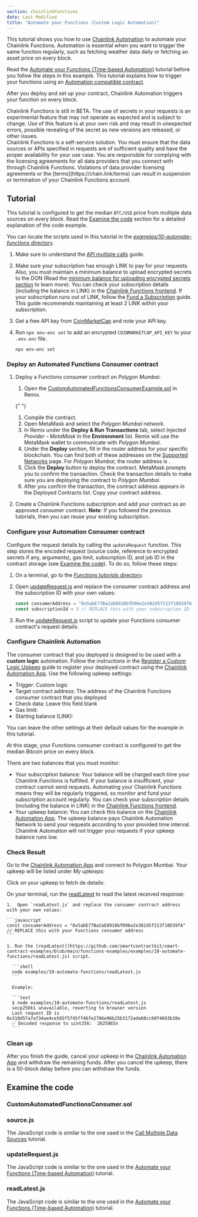 ```yaml
---
section: chainlinkFunctions
date: Last Modified
title: "Automate your Functions (Custom Logic Automation)"
---
```



This tutorial shows you how to use [Chainlink Automation](/chainlink-automation) to automate your Chainlink Functions. Automation is essential when you want to trigger the same function regularly, such as fetching weather data daily or fetching an asset price on every block.

Read the [Automate your Functions (Time-based Automation)](/chainlink-functions/tutorials/automate-functions) tutorial before you follow the steps in this example. This tutorial explains how to trigger your functions using an [Automation compatible contract](/chainlink-automation/guides/compatible-contracts).

After you deploy and set up your contract, Chainlink Automation triggers your function on every block.

<Aside type="caution">
  Chainlink Functions is still in BETA. The use of secrets in your requests is an experimental feature that may not
  operate as expected and is subject to change. Use of this feature is at your own risk and may result in unexpected
  errors, possible revealing of the secret as new versions are released, or other issues.
</Aside>

<Aside type="note">
  Chainlink Functions is a self-service solution. You must ensure that the data sources or APIs specified in requests
  are of sufficient quality and have the proper availability for your use case. You are responsible for complying with
  the licensing agreements for all data providers that you connect with through Chainlink Functions. Violations of data
  provider licensing agreements or the [terms](https://chain.link/terms) can result in suspension or termination of your
  Chainlink Functions account.
</Aside>

<ChainlinkFunctions section="prerequisites-guides" />

## Tutorial

This tutorial is configured to get the median `BTC/USD` price from multiple data sources on every block. Read the [Examine the code](#examine-the-code) section for a detailed explanation of the code example.

You can locate the scripts used in this tutorial in the [_examples/10-automate-functions_ directory](https://github.com/smartcontractkit/smart-contract-examples/tree/main/functions-examples/examples/10-automate-functions).

1. Make sure to understand the [API multiple calls](/chainlink-functions/tutorials/api-multiple-calls) guide.

1. Make sure your subscription has enough LINK to pay for your requests. Also, you must maintain a minimum balance to upload encrypted secrets to the DON (Read the [minimum balance for uploading encrypted secrets section](/chainlink-functions/resources/billing#minimum-balance-for-uploading-encrypted-secrets) to learn more). You can check your subscription details (including the balance in LINK) in the [Chainlink Functions frontend](/chainlink-functions/resources/subscriptions). If your subscription runs out of LINK, follow the [Fund a Subscription](/chainlink-functions/resources/subscriptions#fund-a-subscription) guide. This guide recommends maintaining at least 2 LINK within your subscription.

1. Get a free API key from [CoinMarketCap](https://coinmarketcap.com/api/) and note your API key.

1. Run `npx env-enc set` to add an encrypted `COINMARKETCAP_API_KEY` to your `.env.enc` file.

   ```shell
   npx env-enc set
   ```

### Deploy an Automated Functions Consumer contract

1. Deploy a Functions consumer contract on _Polygon Mumbai_:

   1. Open the [CustomAutomatedFunctionsConsumerExample.sol](https://remix.ethereum.org/#url=https://docs.chain.link/samples/ChainlinkFunctions/CustomAutomatedFunctionsConsumerExample.sol) in Remix.

   {" "}

   <CodeSample src="samples/ChainlinkFunctions/CustomAutomatedFunctionsConsumerExample.sol" showButtonOnly={true} />

   1. Compile the contract.
   1. Open MetaMask and select the _Polygon Mumbai_ network.
   1. In Remix under the **Deploy & Run Transactions** tab, select _Injected Provider - MetaMask_ in the **Environment** list. Remix will use the MetaMask wallet to communicate with _Polygon Mumbai_.
   1. Under the **Deploy** section, fill in the router address for your specific blockchain. You can find both of these addresses on the [Supported Networks](/chainlink-functions/supported-networks) page. For _Polygon Mumbai_, the router address is <CopyText text="0x6E2dc0F9DB014aE19888F539E59285D2Ea04244C" code/>.
   1. Click the **Deploy** button to deploy the contract. MetaMask prompts you to confirm the transaction. Check the transaction details to make sure you are deploying the contract to _Polygon Mumbai_.
   1. After you confirm the transaction, the contract address appears in the Deployed Contracts list. Copy your contract address.

1. Create a Chainlink Functions subscription and add your contract as an approved consumer contract. **Note**: If you followed the previous tutorials, then you can reuse your existing subscription.

### Configure your Automation Consumer contract

Configure the request details by calling the `updateRequest` function. This step stores the encoded request (source code, reference to encrypted secrets if any, arguments), gas limit, subscription ID, and job ID in the contract storage (see [Examine the code](#examine-the-code)). To do so, follow these steps:

1.  On a terminal, go to the [_Functions tutorials_ directory](https://github.com/smartcontractkit/smart-contract-examples/tree/main/).
1.  Open [updateRequest.js](https://github.com/smartcontractkit/smart-contract-examples/blob/main/functions-examples/examples/10-automate-functions/updateRequest.js) and replace the consumer contract address and the subscription ID with your own values:

    ```javascript
    const consumerAddress = "0x5abE77Ba2aE8918bfD96e2e382d5f213f10D39fA" // REPLACE this with your Functions consumer address
    const subscriptionId = 3 // REPLACE this with your subscription ID
    ```

1.  Run the [updateRequest.js](https://github.com/smartcontractkit/smart-contract-examples/blob/main/functions-examples/examples/10-automate-functions/updateRequest.js) script to update your Functions consumer contract's request details.

### Configure Chainlink Automation

The consumer contract that you deployed is designed to be used with a **custom logic** automation. Follow the instructions in the [Register a Custom Logic Upkeep](/chainlink-automation/guides/register-upkeep) guide to register your deployed contract using the [Chainlink Automation App](https://automation.chain.link/). Use the following upkeep settings:

- Trigger: Custom logic
- Target contract address: The address of the Chainlink Functions consumer contract that you deployed
- Check data: Leave this field blank
- Gas limit: <CopyText text="1000000" code/>
- Starting balance (LINK): <CopyText text="1" code/>

You can leave the other settings at their default values for the example in this tutorial.

At this stage, your Functions consumer contract is configured to get the median Bitcoin price on every block.

<Aside type="note" title="Monitor your balances">
There are two balances that you must monitor:

- Your subscription balance: Your balance will be charged each time your Chainlink Functions is fulfilled. If your balance is insufficient, your contract cannot send requests. Automating your Chainlink Functions means they will be regularly triggered, so monitor and fund your subscription account regularly. You can check your subscription details (including the balance in LINK) in the [Chainlink Functions frontend](/chainlink-functions/resources/subscriptions).
- Your upkeep balance: You can check this balance on the [Chainlink Automation App](https://automation.chain.link/). The upkeep balance pays Chainlink Automation Network to send your requests according to your provided time interval. Chainlink Automation will not trigger your requests if your upkeep balance runs low.

</Aside>

### Check Result

Go to the [Chainlink Automation App](https://automation.chain.link/) and connect to Polygon Mumbai. Your upkeep will be listed under _My upkeeps_:

<ClickToZoom src="/images/chainlink-functions/tutorials/automation/cl-automation-custom-home.jpg" />

Click on your upkeep to fetch de details:

<ClickToZoom src="/images/chainlink-functions/tutorials/automation/myupkeep-details-custom.jpg" />

On your terminal, run the [readLatest](https://github.com/smartcontractkit/smart-contract-examples/blob/main/functions-examples/examples/10-automate-functions/readLatest.js) to read the latest received response:

    1.  Open `readLatest.js` and replace the consumer contract address with your own values:

    ```javascript
    const consumerAddress = "0x5abE77Ba2aE8918bfD96e2e382d5f213f10D39fA" // REPLACE this with your Functions consumer address
    ```

    1. Run the [readLatest](https://github.com/smartcontractkit/smart-contract-examples/blob/main/functions-examples/examples/10-automate-functions/readLatest.js) script.

      ```shell
      node examples/10-automate-functions/readLatest.js
      ```

      Example:

      ```text
      $ node examples/10-automate-functions/readLatest.js
      secp256k1 unavailable, reverting to browser version
      Last request ID is 0x310d57a7af34ae4ce565f5745ff46fe2706e96b25b3172ada60cc60f4603b38e
      ✅ Decoded response to uint256:  2625865n
      ```

### Clean up

After you finish the guide, cancel your upkeep in the [Chainlink Automation App](https://automation.chain.link/) and withdraw the remaining funds. After you cancel the upkeep, there is a 50-block delay before you can withdraw the funds.

## Examine the code

### CustomAutomatedFunctionsConsumer.sol

<ChainlinkFunctions section="custom-automated-functions-consumer" />

### source.js

The JavaScript code is similar to the one used in the [Call Multiple Data Sources](/chainlink-functions/tutorials/api-multiple-calls) tutorial.

### updateRequest.js

The JavaScript code is similar to the one used in the [Automate your Functions (Time-based Automation)](/chainlink-functions/tutorials/automate-functions) tutorial.

### readLatest.js

The JavaScript code is similar to the one used in the [Automate your Functions (Time-based Automation)](/chainlink-functions/tutorials/automate-functions) tutorial.

